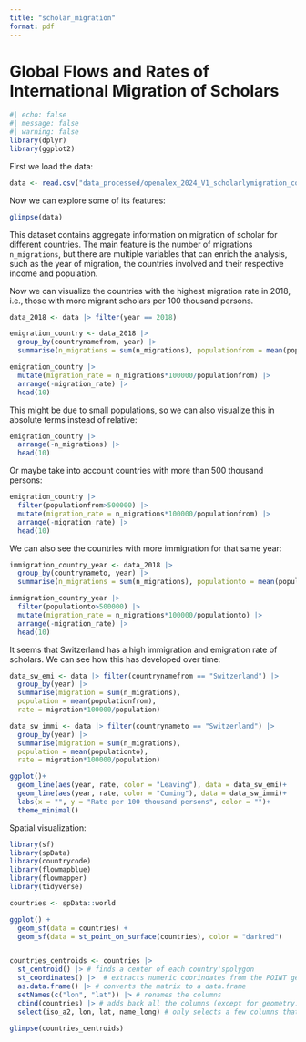 ```yaml
---
title: "scholar_migration"
format: pdf
---
```


# Global Flows and Rates of International Migration of Scholars


```r
#| echo: false
#| message: false
#| warning: false
library(dplyr)
library(ggplot2)
```

First we load the data:

```r
data <- read.csv("data_processed/openalex_2024_V1_scholarlymigration_countryflows_enriched.csv")
```

Now we can explore some of its features:

```r
glimpse(data) 
```

This dataset contains aggregate information on migration of scholar for different countries. The main feature is the number of migrations `n_migrations`, but there are multiple variables that can enrich the analysis, such as the year of migration, the countries involved and their respective income and population.

Now we can visualize the countries with the highest migration rate in 2018, i.e., those with more migrant scholars per 100 thousand persons.

```r
data_2018 <- data |> filter(year == 2018)

emigration_country <- data_2018 |> 
  group_by(countrynamefrom, year) |> 
  summarise(n_migrations = sum(n_migrations), populationfrom = mean(populationfrom))

emigration_country |> 
  mutate(migration_rate = n_migrations*100000/populationfrom) |> 
  arrange(-migration_rate) |> 
  head(10)
```

This might be due to small populations, so we can also visualize this in absolute terms instead of relative:

```r
emigration_country |> 
  arrange(-n_migrations) |> 
  head(10)
```

Or maybe take into account countries with more than 500 thousand persons:

```r
emigration_country |> 
  filter(populationfrom>500000) |> 
  mutate(migration_rate = n_migrations*100000/populationfrom) |> 
  arrange(-migration_rate) |> 
  head(10)
```

We can also see the countries with more immigration for that same year:

```r
immigration_country_year <- data_2018 |> 
  group_by(countrynameto, year) |> 
  summarise(n_migrations = sum(n_migrations), populationto = mean(populationto))

immigration_country_year |> 
  filter(populationto>500000) |> 
  mutate(migration_rate = n_migrations*100000/populationto) |> 
  arrange(-migration_rate) |> 
  head(10)
```

It seems that Switzerland has a high immigration and emigration rate of scholars. We can see how this has developed over time:

```r
data_sw_emi <- data |> filter(countrynamefrom == "Switzerland") |> 
  group_by(year) |> 
  summarise(migration = sum(n_migrations),
  population = mean(populationfrom), 
  rate = migration*100000/population)

data_sw_immi <- data |> filter(countrynameto == "Switzerland") |> 
  group_by(year) |> 
  summarise(migration = sum(n_migrations),
  population = mean(populationto), 
  rate = migration*100000/population)

ggplot()+
  geom_line(aes(year, rate, color = "Leaving"), data = data_sw_emi)+
  geom_line(aes(year, rate, color = "Coming"), data = data_sw_immi)+
  labs(x = "", y = "Rate per 100 thousand persons", color = "")+
  theme_minimal()

```

Spatial visualization:

```r
library(sf)
library(spData)
library(countrycode)
library(flowmapblue)
library(flowmapper)
library(tidyverse)

countries <- spData::world

ggplot() +
  geom_sf(data = countries) +
  geom_sf(data = st_point_on_surface(countries), color = "darkred")


countries_centroids <- countries |> 
  st_centroid() |> # finds a center of each country'spolygon
  st_coordinates() |>  # extracts numeric coorindates from the POINT geometry
  as.data.frame() |> # converts the matrix to a data.frame 
  setNames(c("lon", "lat")) |> # renames the columns
  cbind(countries) |> # adds back all the columns (except for geometry) form `countries`
  select(iso_a2, lon, lat, name_long) # only selects a few columns that we really need

glimpse(countries_centroids)
```


